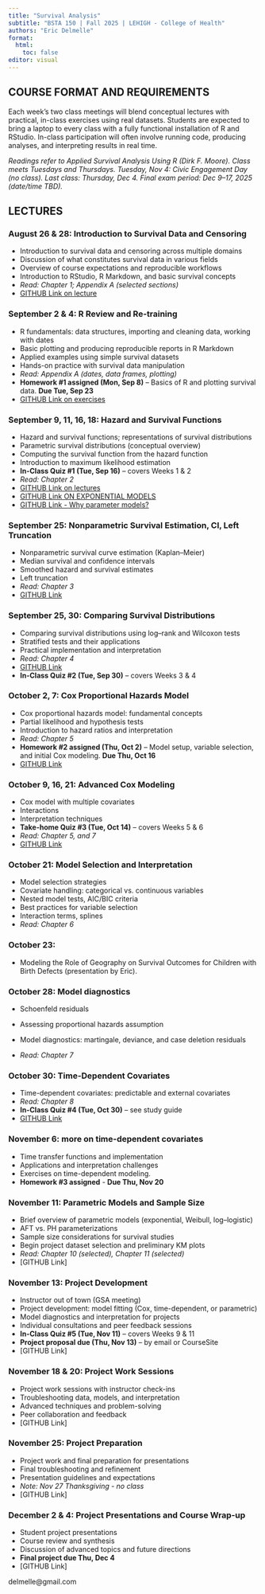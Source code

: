 ```yaml
---
title: "Survival Analysis"
subtitle: "BSTA 150 | Fall 2025 | LEHIGH - College of Health"
authors: "Eric Delmelle"
format: 
  html:
    toc: false
editor: visual
---
```


## COURSE FORMAT AND REQUIREMENTS

Each week's two class meetings will blend conceptual lectures with practical, in-class exercises using real datasets. Students are expected to bring a laptop to every class with a fully functional installation of R and RStudio. In-class participation will often involve running code, producing analyses, and interpreting results in real time.

*Readings refer to Applied Survival Analysis Using R (Dirk F. Moore). Class meets Tuesdays and Thursdays. Tuesday, Nov 4: Civic Engagement Day (no class). Last class: Thursday, Dec 4. Final exam period: Dec 9--17, 2025 (date/time TBD).*

## LECTURES

### August 26 & 28: Introduction to Survival Data and Censoring

-   Introduction to survival data and censoring across multiple domains
-   Discussion of what constitutes survival data in various fields
-   Overview of course expectations and reproducible workflows
-   Introduction to RStudio, R Markdown, and basic survival concepts
-   *Read: Chapter 1; Appendix A (selected sections)*
-   [GITHUB Link on lecture](https://bsta-150.github.io/chapter1/)

### September 2 & 4: R Review and Re-training

-   R fundamentals: data structures, importing and cleaning data, working with dates
-   Basic plotting and producing reproducible reports in R Markdown
-   Applied examples using simple survival datasets
-   Hands-on practice with survival data manipulation
-   *Read: Appendix A (dates, data frames, plotting)*
-   **Homework #1 assigned (Mon, Sep 8)** -- Basics of R and plotting survival data. **Due Tue, Sep 23**
-   [GITHUB Link on exercises](https://bsta-150.github.io/basicsOfR/)

### September 9, 11, 16, 18: Hazard and Survival Functions

-   Hazard and survival functions; representations of survival distributions
-   Parametric survival distributions (conceptual overview)
-   Computing the survival function from the hazard function
-   Introduction to maximum likelihood estimation
-   **In-Class Quiz #1 (Tue, Sep 16)** -- covers Weeks 1 & 2
-   *Read: Chapter 2*
-   [GITHUB Link on lectures](https://bsta-150.github.io/chapter2/)
-   [GITHUB Link ON EXPONENTIAL MODELS](https://bsta-150.github.io/comparingRawSurvivalDatatoExponentialModels/)
-   [GITHUB Link - Why parameter models?](https://bsta-150.github.io/whyWeNeedParametricModels/)

### September 25: Nonparametric Survival Estimation, CI, Left Truncation

-   Nonparametric survival curve estimation (Kaplan--Meier)
-   Median survival and confidence intervals
-   Smoothed hazard and survival estimates
-   Left truncation
-   *Read: Chapter 3*
-   [GITHUB Link](https://BSTA-150.github.io/chapter3/)

### September 25, 30: Comparing Survival Distributions

-   Comparing survival distributions using log--rank and Wilcoxon tests
-   Stratified tests and their applications
-   Practical implementation and interpretation
-   *Read: Chapter 4*
-   [GITHUB Link](https://BSTA-150.github.io/chapter4/)
-   **In-Class Quiz #2 (Tue, Sep 30)** -- covers Weeks 3 & 4

### October 2, 7: Cox Proportional Hazards Model

-   Cox proportional hazards model: fundamental concepts
-   Partial likelihood and hypothesis tests
-   Introduction to hazard ratios and interpretation
-   *Read: Chapter 5*
-   **Homework #2 assigned (Thu, Oct 2)** -- Model setup, variable selection, and initial Cox modeling. **Due Thu, Oct 16**
-   [GITHUB Link](https://bsta-150.github.io/chapter5/)

### October 9, 16, 21: Advanced Cox Modeling

-   Cox model with multiple covariates
-   Interactions
-   Interpretation techniques
-   **Take-home Quiz #3 (Tue, Oct 14)** -- covers Weeks 5 & 6
-   *Read: Chapter 5, and 7*
-   [GITHUB Link](https://bsta-150.github.io/extensionCoxModel/)

### October 21: Model Selection and Interpretation

-   Model selection strategies
-   Covariate handling: categorical vs. continuous variables
-   Nested model tests, AIC/BIC criteria
-   Best practices for variable selection
-   Interaction terms, splines
-   *Read: Chapter 6*

### October 23:

-   Modeling the Role of Geography on Survival Outcomes for Children with Birth Defects (presentation by Eric).

### October 28: Model diagnostics

-   Schoenfeld residuals

-   Assessing proportional hazards assumption

-   Model diagnostics: martingale, deviance, and case deletion residuals

-   *Read: Chapter 7*

### October 30: Time-Dependent Covariates

-   Time-dependent covariates: predictable and external covariates
-   *Read: Chapter 8*
-   **In-Class Quiz #4 (Tue, Oct 30)** -- see study guide
-   [GITHUB Link](https://bsta-150.github.io/timeVaryingCovariates/)

### November 6: more on time-dependent covariates

-   Time transfer functions and implementation
-   Applications and interpretation challenges
-   Exercises on time-dependent modeling.
-   **Homework #3 assigned** - **Due Thu, Nov 20**

### November 11: Parametric Models and Sample Size

-   Brief overview of parametric models (exponential, Weibull, log--logistic)
-   AFT vs. PH parameterizations
-   Sample size considerations for survival studies
-   Begin project dataset selection and preliminary KM plots
-   *Read: Chapter 10 (selected), Chapter 11 (selected)*
-   \[GITHUB Link\]

### November 13: Project Development

-   Instructor out of town (GSA meeting)
-   Project development: model fitting (Cox, time-dependent, or parametric)
-   Model diagnostics and interpretation for projects
-   Individual consultations and peer feedback sessions
-   **In-Class Quiz #5 (Tue, Nov 11)** -- covers Weeks 9 & 11
-   **Project proposal due (Thu, Nov 13)** -- by email or CourseSite
-   \[GITHUB Link\]

### November 18 & 20: Project Work Sessions

-   Project work sessions with instructor check-ins
-   Troubleshooting data, models, and interpretation
-   Advanced techniques and problem-solving
-   Peer collaboration and feedback
-   \[GITHUB Link\]

### November 25: Project Preparation

-   Project work and final preparation for presentations
-   Final troubleshooting and refinement
-   Presentation guidelines and expectations
-   *Note: Nov 27 Thanksgiving - no class*
-   \[GITHUB Link\]

### December 2 & 4: Project Presentations and Course Wrap-up

-   Student project presentations
-   Course review and synthesis
-   Discussion of advanced topics and future directions
-   **Final project due Thu, Dec 4**
-   \[GITHUB Link\]

delmelle\@gmail.com
